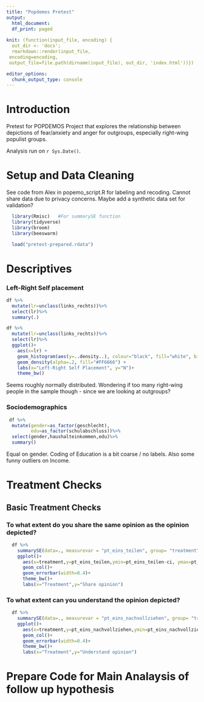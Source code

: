 ```yaml
---
title: "Popdemos Pretest"
output:
  html_document:
  df_print: paged
  
knit: (function(input_file, encoding) {
  out_dir <- 'docs';
  rmarkdown::render(input_file,
 encoding=encoding,
 output_file=file.path(dirname(input_file), out_dir, 'index.html'))})

editor_options: 
  chunk_output_type: console
---
```

# Introduction
Pretest for POPDEMOS Project that explores the relationship between depictions of fear/anxiety and anger for outgroups, especially right-wing populist groups. 

Analysis run on `r Sys.Date()`. 

# Setup and Data Cleaning 

See code from Alex in popemo_script.R for labeling and recoding. Cannot share data due to privacy concerns. Maybe add a synthetic data set for validation? 

```r
  library(Rmisc)   #For summarySE function 
  library(tidyverse) 
  library(broom)
  library(beeswarm)

  load("pretest-prepared.rdata")
```

# Descriptives 

### Left-Right Self placement
```r
df %>%
  mutate(lr=unclass(links_rechts))%>%
  select(lr)%>%
  summary(.)
```

```r
df %>% 
  mutate(lr=unclass(links_rechts))%>%
  select(lr)%>%
  ggplot()+
    aes(x=lr) + 
    geom_histogram(aes(y=..density..), colour="black", fill="white", bins=10)+
    geom_density(alpha=.2, fill="#FF6666") +
    labs(x="Left-Right Self Placement", y="N")+
    theme_bw()
```

Seems roughly normally distributed. Wondering if too many right-wing people in the sample though - since we are looking at outgroups?

### Sociodemographics
```r
 df %>%
  mutate(gender=as_factor(geschlecht),
         edu=as_factor(schulabschluss))%>%
  select(gender,haushalteinkommen,edu)%>%
  summary()
```

Equal on gender. Coding of Education is a bit coarse / no labels. Also some funny outliers on Income. 

  


# Treatment Checks

## Basic Treatment Checks

### To what extent do you share the same opinion as the opinion depicted? 
```r
  df %>%
    summarySE(data=., measurevar = "pt_eins_teilen", group= "treatment", na.rm=T)%>%
    ggplot()+
      aes(x=treatment,y=pt_eins_teilen,ymin=pt_eins_teilen-ci, ymax=pt_eins_teilen+ci)+
      geom_col()+
      geom_errorbar(width=0.4)+
      theme_bw()+
      labs(x="Treatment",y="Share opinion")
```


### To what extent can you understand the opinion depicted? 
```r
  df %>%
    summarySE(data=., measurevar = "pt_eins_nachvollziehen", group= "treatment", na.rm=T)%>%
    ggplot()+
      aes(x=treatment,y=pt_eins_nachvollziehen,ymin=pt_eins_nachvollziehen-ci, ymax=pt_eins_nachvollziehen+ci)+
      geom_col()+
      geom_errorbar(width=0.4)+
      theme_bw()+
      labs(x="Treatment",y="Understand opinion")
```





# Prepare Code for Main Analaysis of follow up hypothesis
